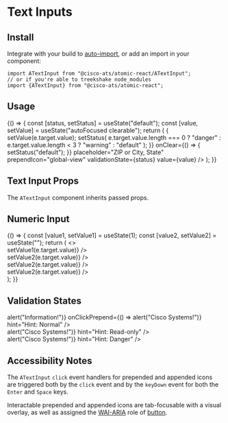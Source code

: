 

<Meta title="Components/Text Inputs" component={ATextInput} />

# Text Inputs

## Install

Integrate with your build to [auto-import](?path=/docs/getting-started--page#integrating), or add an import in your component:

```
import ATextInput from "@cisco-ats/atomic-react/ATextInput";
// or if you're able to treekshake node_modules
import {ATextInput} from "@cisco-ats/atomic-react";
```

## Usage

<Preview>
  <Story name="usage-1">
    <div style={{maxWidth: 250}}>
      <YourComponent>
        {() => {
          const [status, setStatus] = useState("default");
          const [value, setValue] = useState("autoFocused clearable");
          return (
            <ATextInput
              autoFocus={true}
              clearable
              label="Location"
              onChange={(e) => {
                setValue(e.target.value);
                setStatus(
                  e.target.value.length === 0
                    ? "danger"
                    : e.target.value.length < 3
                    ? "warning"
                    : "default"
                );
              }}
              onClear={() => {
                setStatus("default");
              }}
              placeholder="ZIP or City, State"
              prependIcon="global-view"
              validationState={status}
              value={value}
            />
          );
        }}
      </YourComponent>
    </div>
  </Story>
</Preview>

## Text Input Props

The `ATextInput` component inherits passed props.

<Props of={ATextInput} />

## Numeric Input

<Preview>
  <Story name="numeric-1">
    <div style={{maxWidth: 250}}>
      <YourComponent>
        {() => {
          const [value1, setValue1] = useState(1);
          const [value2, setValue2] = useState("");
          return (
            <>
              <div className="mb-4">
                <ATextInput
                  type="number"
                  label="Number Type"
                  placeholder="Placeholder"
                  value={value1}
                  onChange={(e) => setValue1(e.target.value)}
                />
              </div>
              <div className="mb-4">
                <ATextInput
                  clearable
                  type="number"
                  label="Number Type with Appended Icon"
                  placeholder="Placeholder"
                  appendIcon="information"
                  value={value2}
                  onChange={(e) => setValue2(e.target.value)}
                />
              </div>
              <div className="mb-4">
                <ATextInput
                  clearable
                  disabled
                  type="number"
                  label="Disabled with Appended Icon"
                  placeholder="Disabled"
                  appendIcon="information"
                  value={value2}
                  onChange={(e) => setValue2(e.target.value)}
                />
              </div>
              <div className="mb-4">
                <ATextInput
                  clearable
                  readOnly
                  type="number"
                  label="Read-only with Appended Icon"
                  placeholder="Read-only"
                  appendIcon="information"
                  value={value2}
                  onChange={(e) => setValue2(e.target.value)}
                />
              </div>
            </>
          );
        }}
      </YourComponent>
    </div>
  </Story>
</Preview>

## Validation States

<Preview>
  <Story name="validation-1">
    <div style={{maxWidth: 250}}>
      <div className="mb-4">
        <ATextInput label="Label" placeholder="Normal" />
      </div>
      <div className="mb-4">
        <ATextInput
          label="Label"
          placeholder="Normal"
          prependIcon="cisco"
          appendIcon="information"
          onClickAppend={() => alert("Information!")}
          onClickPrepend={() => alert("Cisco Systems!")}
          hint="Hint: Normal"
        />
      </div>
      <div className="mb-4">
        <ATextInput label="Label" placeholder="Disabled" disabled />
      </div>
      <div className="mb-4">
        <ATextInput
          label="Label"
          placeholder="Disabled"
          disabled
          prependIcon="cisco"
          appendIcon="information"
          hint="Hint: Disabled"
        />
      </div>
      <div className="mb-4">
        <ATextInput label="Label" placeholder="Read-only State" readOnly />
      </div>
      <div className="mb-4">
        <ATextInput
          label="Label"
          placeholder="Read-only State"
          readOnly
          prependIcon="cisco"
          appendIcon="information"
          onClickPrepend={() => alert("Cisco Systems!")}
          hint="Hint: Read-only"
        />
      </div>
      <div className="mb-4">
        <ATextInput
          label="Label"
          validationState="warning"
          placeholder="Warning State"
        />
      </div>
      <div className="mb-4">
        <ATextInput
          label="Label"
          validationState="warning"
          placeholder="Warning"
          prependIcon="cisco"
          appendIcon="information"
          hint="Hint: Warning"
        />
      </div>
      <div className="mb-4">
        <ATextInput
          label="Label"
          validationState="danger"
          placeholder="Danger State"
        />
      </div>
      <div className="mb-4">
        <ATextInput
          label="Label"
          validationState="danger"
          placeholder="Danger State"
          prependIcon="cisco"
          appendIcon="information"
          onClickPrepend={() => alert("Cisco Systems!")}
          hint="Hint: Danger"
        />
      </div>
    </div>
  </Story>
</Preview>

## Accessibility Notes

The `ATextInput` `click` event handlers for prepended and appended icons are triggered both by the `click` event and by the `keyDown` event for both the `Enter` and `Space` keys.

Interactable prepended and appended icons are tab-focusable with a visual overlay, as well as assigned the [WAI-ARIA](https://www.w3.org/WAI/standards-guidelines/aria/) role of [button](https://www.w3.org/TR/wai-aria/#button).

